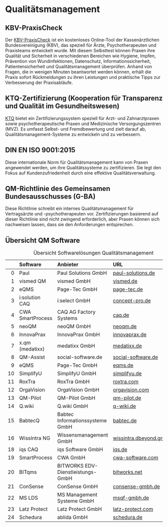 # Qualitätsmanagement

## KBV-PraxisCheck

Der [KBV-PraxisCheck](https://www.kbv.de/html/mein_praxischeck.php) ist ein kostenloses Online-Tool der Kassenärztlichen Bundesvereinigung (KBV), das speziell für Ärzte, Psychotherapeuten und Praxisteams entwickelt wurde. Mit diesem Selbsttest können Praxen ihre Qualität und Sicherheit in verschiedenen Bereichen wie Hygiene, Impfen, Prävention von Wundinfektionen, Datenschutz, Informationssicherheit, Patientensicherheit und Qualitätsmanagement überprüfen. Anhand von Fragen, die in wenigen Minuten beantwortet werden können, erhält die Praxis sofort Rückmeldungen zu ihren Leistungen und praktische Tipps zur Verbesserung der Praxisabläufe.

## KTQ-Zertifizierung (Kooperation für Transparenz und Qualität im Gesundheitswesen)

[KTQ](https://ktq.de/) bietet ein Zertifizierungssystem speziell für Arzt- und Zahnarztpraxen sowie psychotherapeutische Praxen und Medizinische Versorgungszentren (MVZ). Es umfasst Selbst- und Fremdbewertung und zielt darauf ab, Qualitätsmanagement-Systeme zu entwickeln und zu verbessern.

## DIN EN ISO 9001:2015

Diese internationale Norm für Qualitätsmanagement kann von Praxen angewendet werden, um ihre Qualitätssysteme zu zertifizieren. Sie legt den Fokus auf Kundenzufriedenheit durch eine effektive Qualitätsverwaltung.

## QM-Richtlinie des Gemeinsamen Bundesausschusses (G-BA)

Diese Richtlinie schreibt ein internes Qualitätsmanagement für Vertragsärzte und -psychotherapeuten vor. Zertifizierungen basierend auf dieser Richtlinie sind nicht zwingend erforderlich, aber Praxen können sich nachweisen lassen, dass sie den Anforderungen entsprechen.

## Übersicht QM Software

|    | Software         | Anbieter                          | URL                |
|---:|:-----------------|:----------------------------------|:-------------------|
|  0 | Paul             | Paul Solutions GmbH               | [paul-solutions.de](https://paul-solutions.de)  |
|  1 | vismed QM        | vismed GmbH                       | [vismed.de](https://vismed.de)          |
|  2 | eQMS             | Page-Tec GmbH                     | [page-tec.de](https://page-tec.de)        |
|  3 | i:solution CAQ   | i:select GmbH                     | [concept-pro.de](https://www.concept-pro.de/qm-software/)        |
|  4 | CWA SmartProcess | CAQ AG Factory Systems            | [caq.de](https://caq.de)             |
|  5 | neoQM            | neoQM GmbH                        | [neoqm.de](https://neoqm.de)           |
|  6 | InnovaPrax       | InnovaPrax GmbH                   | [innovaprax.de](https://innovaprax.de)      |
|  7 | x.qm (medatixx)  | medatixx GmbH                     | [medatixx.de](https://medatixx.de)        |
|  8 | QM-Assist        | social-software.de                | [social-software.de](https://social-software.de) |
|  9 | eQMS             | Page-Tec GmbH                     | [eqms.de](https://eqms.de)            |
| 10 | SimplifyU        | SimplifyU GmbH                    | [simplifyu.de](https://simplifyu.de)       |
| 11 | RoxTra           | RoxTra GmbH                       | [roxtra.com](https://roxtra.com)         |
| 12 | OrgaVision       | OrgaVision GmbH                   | [orgavision.com](https://orgavision.com)     |
| 13 | QM-Pilot         | QM-Pilot GmbH                     | [qm-pilot.de](https://qm-pilot.de)        |
| 14 | Q.wiki           | Q.wiki GmbH                       | [q-wiki.de](https://q-wiki.de)          |
| 15 | BabtecQ          | Babtec Informationssysteme GmbH   | [babtec.de](https://babtec.de)          |
| 16 | WissIntra NG     | Wissensmanagement GmbH            | [wissintra.dbeyond.group/de](https://wissintra.dbeyond.group/de/)       |
| 18 | iqs CAQ          | iqs Software GmbH                 | [iqs.de](https://iqs.de)             |
| 19 | SmartProcess     | CWA GmbH                          | [cwa-software.com](https://cwa-software.com)   |
| 20 | BITqms           | BITWORKS EDV-Dienstleistungs-GmbH | [bitworks.net](https://bitworks.net)       |
| 21 | ConSense         | ConSense GmbH                     | [consense-gmbh.de](https://consense-gmbh.de)   |
| 22 | MS LDS           | MS Management Systeme GmbH        | [msqf-gmbh.de](https://msqf-gmbh.de)       |
| 23 | Latz Protect     | Latz Protect GmbH                 | [latz-protect.com](https://www.latz-protect.com)       |
| 24 | Schedura | ablida GmbH | [schedura.de](https://www.schedura.de/de) |

: Übersicht Softwarelösungen Qualitätsmanagement 
